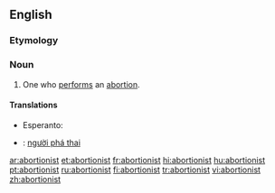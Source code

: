 ==English==

===Etymology===
{{suffix|abortion|ist}}

===Noun===
{{en-noun}}

# One who [[perform]]s an [[abortion]].

====Translations====
{{trans-top|one who performs an abortion}}
* Esperanto: {{t-|eo|abortigisto|xs=Esperanto}}
{{trans-mid}}
{{trans-bottom}}

{{checktrans-top}}
* {{ttbc|vi}}: [[người phá thai]]
{{trans-bottom}}

[[ar:abortionist]]
[[et:abortionist]]
[[fr:abortionist]]
[[hi:abortionist]]
[[hu:abortionist]]
[[pt:abortionist]]
[[ru:abortionist]]
[[fi:abortionist]]
[[tr:abortionist]]
[[vi:abortionist]]
[[zh:abortionist]]